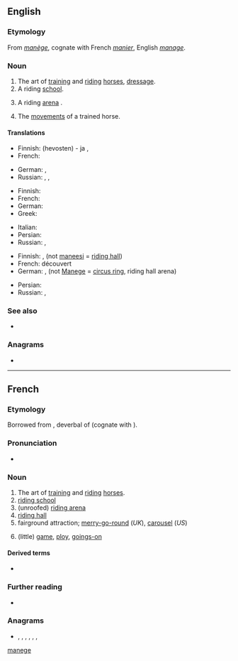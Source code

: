 {{also|manege|Manege|manége}}
==English==

===Etymology===
From {{etyl|fr|en}} ''[[#French|manège]]'', cognate with French ''[[manier]]'', English ''[[manage]]''.

===Noun===
{{en-noun|~}}

# The art of [[training]] and [[riding]] [[horse]]s, [[dressage]].
# A riding [[school]].
# {{lb|en|UK}} A riding [[arena]] {{gloss|enclosed, but usually unroofed area, in contradistinction to a [[riding hall]]}}.
# The [[movement]]s of a trained horse.

====Translations====
{{trans-top|art}}
* Finnish: (hevosten) {{t+|fi|koulutus}}- ja {{t+|fi|ratsastustaito}}, {{t+|fi|dresyyri}}
* French: {{t+|fr|manège|m}}
{{trans-mid}}
* German: {{t|de|Dressierkunst|f}}, {{t|de|Reitkunst|f}}
* Russian: {{t|ru|[[иску́сство]] [[верхово́й]] [[езда|езды́]]|n}} {{qualifier|art of riding}}, {{t|ru|[[иску́сство]] [[дрессировка|дрессиро́вки]] [[лошадь|лошаде́й]]|n}} {{qualifier|art of training}}, {{t+|ru|мане́ж|m}}
{{trans-bottom}}

{{trans-top|school}}
* Finnish: {{t|fi|ratsastuskoulu}}
* French: {{t+|fr|manège|m}}
* German: {{t+|de|Reitschule|f}}
* Greek: {{t|el|σχολή ιππασίας|f|sc=Grek}}
{{trans-mid}}
* Italian: {{t+|it|maneggio|m}}
* Persian: {{t+|fa|مانژ|tr=mânež|sc=fa-Arab}}
* Russian: {{t|ru|[[шко́ла]] [[верхово́й]] [[езда|езды́]]|f}}, {{t+|ru|мане́ж|m}}
{{trans-bottom}}

{{trans-top|unroofed arena}}
* Finnish: {{t+|fi|ratsastuskenttä}}, {{t+|fi|kenttä}} (not [[maneesi]] = [[riding hall]])
* French: {{t+|fr|manège|m}} découvert
* German: {{t+|de|Reitplatz}}, {{t+|de|Reitbahn}} (not [[Manege]] = [[circus ring]], riding hall arena)
{{trans-mid}}
* Persian: {{t+|fa|مانژ|tr=mânež|sc=fa-Arab}}
* Russian: {{t+|ru|мане́ж|m}}, {{t+|ru|аре́на|f}}
{{trans-bottom}}

===See also===
* {{l|en|dressage}}

===Anagrams===
* {{anagrams|en|Meegan|menage|ménage}}

[[Category:English terms spelled with È|manege]]

----

==French==

===Etymology===
Borrowed from {{bor|fr|it|maneggio}}, deverbal of {{m|it|maneggiare}} (cognate with {{cog|fr|manier}}).

===Pronunciation===
* {{fr-IPA}}

===Noun===
{{fr-noun|m}}

# The art of [[training]] and [[riding]] [[horse]]s.
# [[riding school]]
# (unroofed) [[riding arena]]
# [[riding hall]]
# fairground attraction; [[merry-go-round]] (''UK''), [[carousel]] (''US'')
# {{lb|fr|figuratively}} (little) [[game]], [[ploy]], [[goings-on]]
#: {{syn|fr|jeu}}

====Derived terms====
* {{l|fr|manéger}}

===Further reading===
* {{R:TLFi}}

===Anagrams===
* {{l|fr|engame}}, {{l|fr|engamé}}, {{l|fr|magnée}}, {{l|fr|mangée}}, {{l|fr|Mégane}}, {{l|fr|ménage}}, {{l|fr|ménagé}}